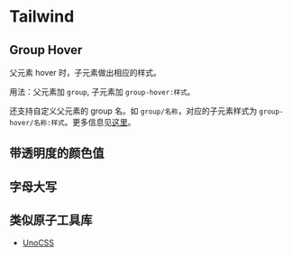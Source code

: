 

# Tailwind
## Group Hover
父元素 hover 时，子元素做出相应的样式。

用法：父元素加 `group`, 子元素加 `group-hover:样式`。

<Demo>
  <GroupHover />
</Demo>

还支持自定义父元素的 group 名。如 `group/名称`，对应的子元素样式为 `group-hover/名称:样式`。更多信息见[这里](https://tailwindcss.com/docs/hover-focus-and-other-states#styling-based-on-parent-state)。

## 带透明度的颜色值
<Demo>
  <ColorWithOpacity />
</Demo>

## 字母大写
<Demo>
  <WordUppercase />
</Demo>

## 类似原子工具库
* [UnoCSS](https://unocss.dev/)